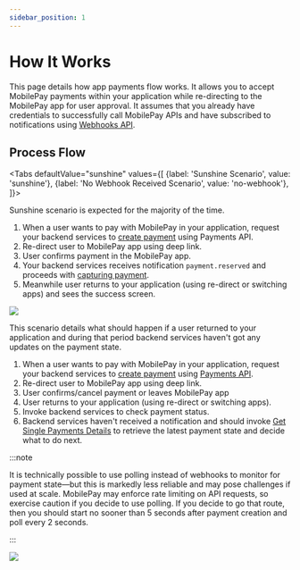 ```yaml
---
sidebar_position: 1
---
```



# How It Works

This page details how app payments flow works. It allows you to accept MobilePay payments within your application while re-directing to the MobilePay app for user approval. It assumes that you already have credentials to successfully call MobilePay APIs and have subscribed to notifications using [Webhooks API](/docs/app-payments/webhooks).

## Process Flow

<Tabs
defaultValue="sunshine"
values={[
{label: 'Sunshine Scenario', value: 'sunshine'},
{label: 'No Webhook Received Scenario', value: 'no-webhook'},
]}>
<TabItem value="sunshine">

Sunshine scenario is expected for the majority of the time.

1. When a user wants to pay with MobilePay in your application, request your backend services to [create payment](/docs/app-payments/payments-refunds/create-payments#create-payment) using Payments API.
2. Re-direct user to MobilePay app using deep link.
3. User confirms payment in the MobilePay app.
4. Your backend services receives notification `payment.reserved` and proceeds with [capturing payment](/docs/app-payments/payments-refunds/create-payments#capture-payment).
5. Meanwhile user returns to your application (using re-direct or switching apps) and sees the success screen.

![](/img/WithWebhooks.jpeg)

</TabItem>

<TabItem value="no-webhook">

This scenario details what should happen if a user returned to your application and during that period backend services haven't got any updates on the payment state.

1. When a user wants to pay with MobilePay in your application, request your backend services to [create payment](/docs/app-payments/payments-refunds/create-payments#create-payment) using [Payments API](/docs/app-payments/payments-refunds/create-payments).
2. Re-direct user to MobilePay app using deep link.
3. User confirms/cancel payment or leaves MobilePay app
4. User returns to your application (using re-direct or switching apps).
5. Invoke backend services to check payment status.
6. Backend services haven't received a notification and should invoke [Get Single Payments Details](/docs/app-payments/payments-refunds/create-payments#get-single-payment-details) to retrieve the latest payment state and decide what to do next.

:::note

It is technically possible to use polling instead of webhooks to monitor for payment state—but this is markedly less reliable and may pose challenges if used at scale. MobilePay may enforce rate limiting on API requests, so exercise caution if you decide to use polling. If you decide to go that route, then you should start no sooner than 5 seconds after payment creation and poll every 2 seconds.

:::

![](/img/WithoutWebhooks.jpeg)

</TabItem>
</Tabs>
